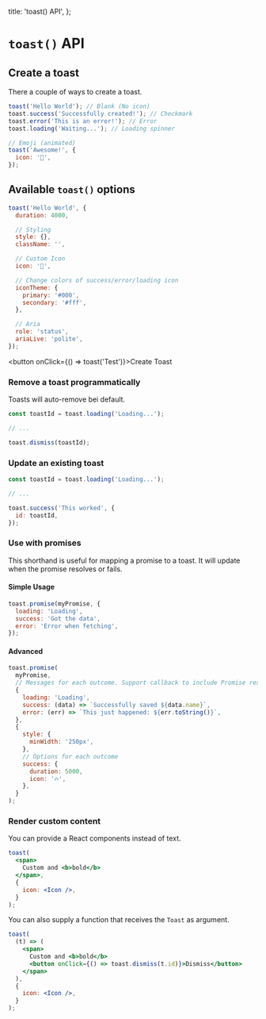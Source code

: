 
  title: 'toast() API',
};

# `toast()` API

## Create a toast

There a couple of ways to create a toast.

```js
toast('Hello World'); // Blank (No icon)
toast.success('Successfully created!'); // Checkmark
toast.error('This is an error!'); // Error
toast.loading('Waiting...'); // Loading spinner

// Emoji (animated)
toast('Awesome!', {
  icon: '🎉',
});
```

## Available `toast()` options

```js
toast('Hello World', {
  duration: 4000,

  // Styling
  style: {},
  className: '',

  // Custom Icon
  icon: '👏',

  // Change colors of success/error/loading icon
  iconTheme: {
    primary: '#000',
    secondary: '#fff',
  },

  // Aria
  role: 'status',
  ariaLive: 'polite',
});
```

<button onClick={() => toast('Test')}>Create Toast</button>

### Remove a toast programmatically

Toasts will auto-remove bei default.

```js
const toastId = toast.loading('Loading...');

// ...

toast.dismiss(toastId);
```

### Update an existing toast

```js
const toastId = toast.loading('Loading...');

// ...

toast.success('This worked', {
  id: toastId,
});
```

### Use with promises

This shorthand is useful for mapping a promise to a toast. It will update when the promise resolves or fails.

#### Simple Usage

```js
toast.promise(myPromise, {
  loading: 'Loading',
  success: 'Got the data',
  error: 'Error when fetching',
});
```

#### Advanced

```js
toast.promise(
  myPromise,
  // Messages for each outcome. Support callback to include Promise result
  {
    loading: 'Loading',
    success: (data) => `Successfully saved ${data.name}`,
    error: (err) => `This just happened: ${err.toString()}`,
  },
  {
    style: {
      minWidth: '250px',
    },
    // Options for each outcome
    success: {
      duration: 5000,
      icon: '🔥',
    },
  }
);
```

### Render custom content

You can provide a React components instead of text.

```jsx
toast(
  <span>
    Custom and <b>bold</b>
  </span>,
  {
    icon: <Icon />,
  }
);
```

You can also supply a function that receives the `Toast` as argument.

```jsx
toast(
  (t) => (
    <span>
      Custom and <b>bold</b>
      <button onClick={() => toast.dismiss(t.id)}>Dismiss</button>
    </span>
  ),
  {
    icon: <Icon />,
  }
);
```

